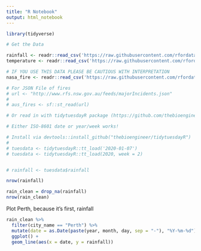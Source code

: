```yaml
---
title: "R Notebook"
output: html_notebook
---
```

```r
library(tidyverse)
```

```r
# Get the Data

rainfall <- readr::read_csv('https://raw.githubusercontent.com/rfordatascience/tidytuesday/master/data/2020/2020-01-07/rainfall.csv')
temperature <- readr::read_csv('https://raw.githubusercontent.com/rfordatascience/tidytuesday/master/data/2020/2020-01-07/temperature.csv')

# IF YOU USE THIS DATA PLEASE BE CAUTIOUS WITH INTERPRETATION
nasa_fire <- readr::read_csv('https://raw.githubusercontent.com/rfordatascience/tidytuesday/master/data/2020/2020-01-07/MODIS_C6_Australia_and_New_Zealand_7d.csv')

# For JSON File of fires
# url <- "http://www.rfs.nsw.gov.au/feeds/majorIncidents.json"
# 
# aus_fires <- sf::st_read(url)

# Or read in with tidytuesdayR package (https://github.com/thebioengineer/tidytuesdayR)

# Either ISO-8601 date or year/week works!

# Install via devtools::install_github("thebioengineer/tidytuesdayR")
# 
# tuesdata <- tidytuesdayR::tt_load('2020-01-07') 
# tuesdata <- tidytuesdayR::tt_load(2020, week = 2)


# rainfall <- tuesdata$rainfall
```
```r
nrow(rainfall)
```
```r
rain_clean = drop_na(rainfall)
nrow(rain_clean)
```

Plot Perth, because it's first, rainfall 
```r
rain_clean %>%
  filter(city_name == "Perth") %>%
  mutate(date = as.Date(paste(year, month, day, sep = "-"), "%Y-%m-%d")) %>%
  ggplot() +
  geom_line(aes(x = date, y = rainfall))
```

